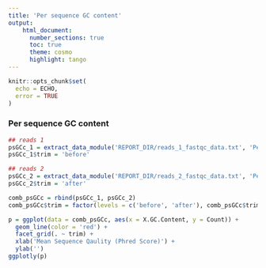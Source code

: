 ```yaml
---
title: 'Per sequence GC content'
output:
    html_document:
      number_sections: true
      toc: true
      theme: cosmo
      highlight: tango
---
```


```r
knitr::opts_chunk$set(
  echo = ECHO,
  error = TRUE
)
```

### Per sequence GC content

```r
## reads 1
psGCc_1 = extract_data_module('REPORT_DIR/reads_1_fastqc_data.txt', 'Per sequence GC content')
psGCc_1$trim = 'before'

## reads 2
psGCc_2 = extract_data_module('REPORT_DIR/reads_2_fastqc_data.txt', 'Per sequence GC content')
psGCc_2$trim = 'after'

comb_psGCc = rbind(psGCc_1, psGCc_2)
comb_psGCc$trim = factor(levels = c('before', 'after'), comb_psGCc$trim)

p = ggplot(data = comb_psGCc, aes(x = X.GC.Content, y = Count)) +
  geom_line(color = 'red') +
  facet_grid(. ~ trim) +
  xlab('Mean Sequence Qaulity (Phred Score)') +
  ylab('')
ggplotly(p)
```